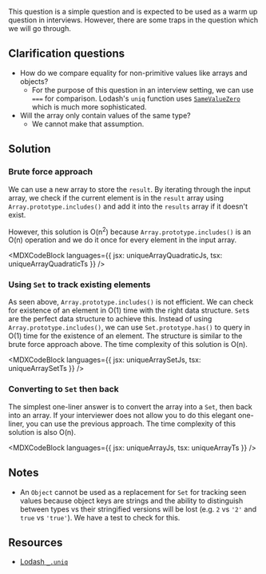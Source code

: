

This question is a simple question and is expected to be used as a warm up question in interviews. However, there are some traps in the question which we will go through.

## Clarification questions

- How do we compare equality for non-primitive values like arrays and objects?
  - For the purpose of this question in an interview setting, we can use `===` for comparison. Lodash's `uniq` function uses [`SameValueZero`](https://262.ecma-international.org/7.0/#sec-samevaluezero) which is much more sophisticated.
- Will the array only contain values of the same type?
  - We cannot make that assumption.

## Solution

### Brute force approach

We can use a new array to store the `result`. By iterating through the input array, we check if the current element is in the `result` array using `Array.prototype.includes()` and add it into the `results` array if it doesn't exist.

However, this solution is O(n<sup>2</sup>) because `Array.prototype.includes()` is an O(n) operation and we do it once for every element in the input array.

<MDXCodeBlock
  languages={{ jsx: uniqueArrayQuadraticJs, tsx: uniqueArrayQuadraticTs }}
/>

### Using `Set` to track existing elements

As seen above, `Array.prototype.includes()` is not efficient. We can check for existence of an element in O(1) time with the right data structure. `Set`s are the perfect data structure to achieve this. Instead of using `Array.prototype.includes()`, we can use `Set.prototype.has()` to query in O(1) time for the existence of an element. The structure is similar to the brute force approach above. The time complexity of this solution is O(n).

<MDXCodeBlock languages={{ jsx: uniqueArraySetJs, tsx: uniqueArraySetTs }} />

### Converting to `Set` then back

The simplest one-liner answer is to convert the array into a `Set`, then back into an array. If your interviewer does not allow you to do this elegant one-liner, you can use the previous approach. The time complexity of this solution is also O(n).

<MDXCodeBlock languages={{ jsx: uniqueArrayJs, tsx: uniqueArrayTs }} />

## Notes

- An `Object` cannot be used as a replacement for `Set` for tracking seen values because object keys are strings and the ability to distinguish between types vs their stringified versions will be lost (e.g. `2` vs `'2'` and `true` vs `'true'`). We have a test to check for this.

## Resources

- [Lodash `_.uniq`](https://lodash.com/docs/4.17.15#uniq)

